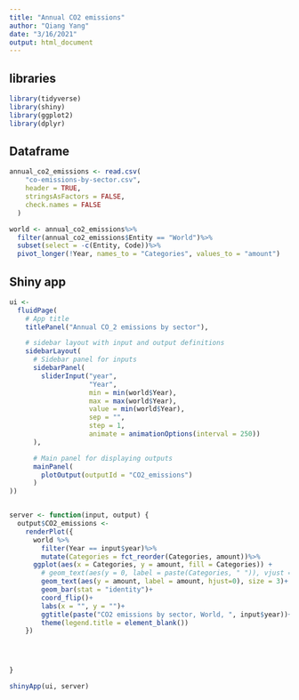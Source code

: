```yaml
---
title: "Annual CO2 emissions"
author: "Qiang Yang"
date: "3/16/2021"
output: html_document
---
```


## libraries

```r
library(tidyverse)
library(shiny)
library(ggplot2)
library(dplyr)
```

## Dataframe

```r
annual_co2_emissions <- read.csv(
    "co-emissions-by-sector.csv", 
    header = TRUE, 
    stringsAsFactors = FALSE,
    check.names = FALSE
  )

world <- annual_co2_emissions%>%
  filter(annual_co2_emissions$Entity == "World")%>%
  subset(select = -c(Entity, Code))%>%
  pivot_longer(!Year, names_to = "Categories", values_to = "amount")
```

## Shiny app

```r
ui <-
  fluidPage(
    # App title
    titlePanel("Annual CO_2 emissions by sector"),

    # sidebar layout with input and output definitions
    sidebarLayout(
      # Sidebar panel for inputs
      sidebarPanel(
        sliderInput("year",
                    "Year",
                    min = min(world$Year),
                    max = max(world$Year),
                    value = min(world$Year),
                    sep = "",
                    step = 1,
                    animate = animationOptions(interval = 250))
      ),

      # Main panel for displaying outputs
      mainPanel(
        plotOutput(outputId = "CO2_emissions")
      )
))


server <- function(input, output) {
  output$CO2_emissions <-
    renderPlot({
      world %>%
        filter(Year == input$year)%>%
        mutate(Categories = fct_reorder(Categories, amount))%>%
      ggplot(aes(x = Categories, y = amount, fill = Categories)) +
        # geom_text(aes(y = 0, label = paste(Categories, " ")), vjust = 0.2, hjust = 1, size = 3) +
        geom_text(aes(y = amount, label = amount, hjust=0), size = 3)+
        geom_bar(stat = "identity")+
        coord_flip()+
        labs(x = "", y = "")+
        ggtitle(paste("CO2 emissions by sector, World, ", input$year))+
        theme(legend.title = element_blank())
    })




}

shinyApp(ui, server)





```
